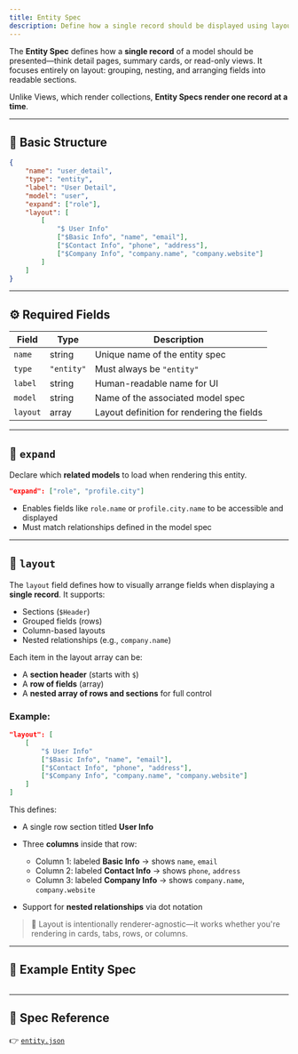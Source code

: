```yaml
---
title: Entity Spec
description: Define how a single record should be displayed using layout sections and nested fields.
---
```


The **Entity Spec** defines how a **single record** of a model should be presented—think detail pages, summary cards, or read-only views. It focuses entirely on layout: grouping, nesting, and arranging fields into readable sections.

Unlike Views, which render collections, **Entity Specs render one record at a time**.

---

## 🧩 Basic Structure

```json
{
    "name": "user_detail",
    "type": "entity",
    "label": "User Detail",
    "model": "user",
    "expand": ["role"],
    "layout": [
        [
            "$ User Info"
            ["$Basic Info", "name", "email"],
            ["$Contact Info", "phone", "address"],
            ["$Company Info", "company.name", "company.website"]
        ]
    ]
}
```

---

## ⚙️ Required Fields

| Field    | Type       | Description                                |
| -------- | ---------- | ------------------------------------------ |
| `name`   | string     | Unique name of the entity spec             |
| `type`   | `"entity"` | Must always be `"entity"`                  |
| `label`  | string     | Human-readable name for UI                 |
| `model`  | string     | Name of the associated model spec          |
| `layout` | array      | Layout definition for rendering the fields |

---

## 🔄 `expand`

Declare which **related models** to load when rendering this entity.

```json
"expand": ["role", "profile.city"]
```

- Enables fields like `role.name` or `profile.city.name` to be accessible and displayed
- Must match relationships defined in the model spec

---

## 🧱 `layout`

The `layout` field defines how to visually arrange fields when displaying a **single record**. It supports:

- Sections (`$Header`)
- Grouped fields (rows)
- Column-based layouts
- Nested relationships (e.g., `company.name`)

Each item in the layout array can be:

- A **section header** (starts with `$`)
- A **row of fields** (array)
- A **nested array of rows and sections** for full control

### Example:

```json
"layout": [
    [
        "$ User Info"
        ["$Basic Info", "name", "email"],
        ["$Contact Info", "phone", "address"],
        ["$Company Info", "company.name", "company.website"]
    ]
]
```

This defines:

- A single row section titled **User Info**
- Three **columns** inside that row:

  - Column 1: labeled **Basic Info** → shows `name`, `email`
  - Column 2: labeled **Contact Info** → shows `phone`, `address`
  - Column 3: labeled **Company Info** → shows `company.name`, `company.website`

- Support for **nested relationships** via dot notation

> 🧠 Layout is intentionally renderer-agnostic—it works whether you're rendering in cards, tabs, rows, or columns.

---

## 🧪 Example Entity Spec

```json

```

---

## 📎 Spec Reference

👉 [`entity.json`](https://locospec.com/specs/entity.json)
